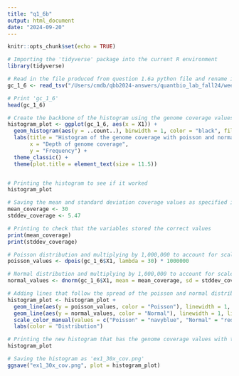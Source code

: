 ```yaml
---
title: "q1_6b"
output: html_document
date: "2024-09-20"
---
```


```r
knitr::opts_chunk$set(echo = TRUE)
```



```r

# Importing the 'tidyverse' package into the current R environment 
library(tidyverse)

# Read in the file produced from question 1.6a python file and rename it to 'gc_1_6'
gc_1_6 <- read_tsv("/Users/cmdb/qbb2024-answers/quantbio_lab_fall24/week1_09132024/question_1/q1_6_genome_coverage.txt", col_names = FALSE)

# Print 'gc_1_6' 
head(gc_1_6)

```



```r

# Create the backbone of the histogram using the genome coverage values from the saved dataframe 
histogram_plot <- ggplot(gc_1_6, aes(x = X1)) +
  geom_histogram(aes(y = ..count..), binwidth = 1, color = "black", fill = "lightskyblue3") +
  labs(title = "Histogram of the genome coverage with poisson and normal distributions for 30x coverage",
       x = "Depth of genome coverage",
       y = "Frequency") +
  theme_classic() +
  theme(plot.title = element_text(size = 11.5)) 


# Printing the histogram to see if it worked 
histogram_plot

# Saving the mean and standard deviation coverage values as specified in the question 
mean_coverage <- 30
stddev_coverage <- 5.47

# Printing to check that the variables stored the correct values 
print(mean_coverage)
print(stddev_coverage)

# Poisson distribution and multiplying by 1,000,000 to account for scale + saving the values in a variable called 'poisson_values' 
poisson_values <- dpois(gc_1_6$X1, lambda = 30) * 1000000

# Normal distribution and multiplying by 1,000,000 to account for scale + saving the values in a variable called 'normal_values' 
normal_values <- dnorm(gc_1_6$X1, mean = mean_coverage, sd = stddev_coverage) * 1000000

# Adding lines that follow the spread of the poisson and normal distribution values + applying different colors to each to distinguish them + adding a legend that demonstrates this 
histogram_plot <- histogram_plot +
  geom_line(aes(y = poisson_values, color = "Poisson"), linewidth = 1, linetype = "solid") +
  geom_line(aes(y = normal_values, color = "Normal"), linewidth = 1, linetype = "solid") +
  scale_color_manual(values = c("Poisson" = "navyblue", "Normal" = "red4")) +
  labs(color = "Distribution")

# Printing the new histogram that has the genome coverage values with the added distribution lines 
histogram_plot

# Saving the histogram as 'ex1_30x_cov.png' 
ggsave("ex1_30x_cov.png", plot = histogram_plot)

```











